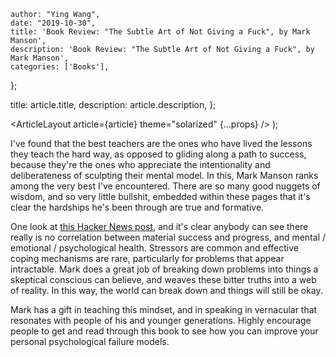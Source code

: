 
    author: "Ying Wang",
    date: "2019-10-30",
    title: 'Book Review: "The Subtle Art of Not Giving a Fuck", by Mark Manson',
    description: 'Book Review: "The Subtle Art of Not Giving a Fuck", by Mark Manson',
    categories: ['Books'],
};

  title: article.title,
  description: article.description,
};

  <ArticleLayout article={article} theme="solarized" {...props} />
);

I've found that the best teachers are the ones who have lived the lessons they
teach the hard way, as opposed to gliding along a path to success, because
they're the ones who appreciate the intentionality and deliberateness of
sculpting their mental model. In this, Mark Manson ranks among the very best
I've encountered. There are so many good nuggets of wisdom, and so very little
bullshit, embedded within these pages that it's clear the hardships he's been
through are true and formative.

One look at [this Hacker News
post](https://news.ycombinator.com/item?id=20951444), and it's clear anybody can
see there really is no correlation between material success and progress, and
mental / emotional / psychological health. Stressors are common and effective
coping mechanisms are rare, particularly for problems that appear intractable.
Mark does a great job of breaking down problems into things a skeptical
conscious can believe, and weaves these bitter truths into a web of reality. In
this way, the world can break down and things will still be okay.

Mark has a gift in teaching this mindset, and in speaking in vernacular that
resonates with people of his and younger generations. Highly encourage people to
get and read through this book to see how you can improve your personal
psychological failure models.
